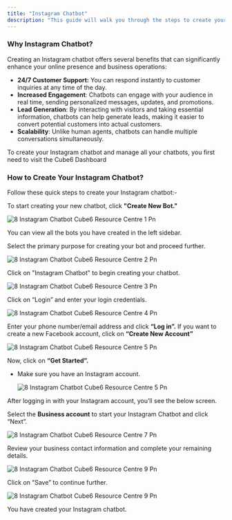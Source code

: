 ```yaml
---
title: "Instagram Chatbot"
description: "This guide will walk you through the steps to create your Instagram chatbot."
---
```


### **Why Instagram Chatbot?**

Creating an Instagram chatbot offers several benefits that can significantly enhance your online presence and business operations:

- **24/7 Customer Support:** You can respond instantly to customer inquiries at any time of the day.
- **Increased Engagement**: Chatbots can engage with your audience in real time, sending personalized messages, updates, and promotions.
- **Lead Generation**: By interacting with visitors and taking essential information, chatbots can help generate leads, making it easier to convert potential customers into actual customers.
- **Scalability**: Unlike human agents, chatbots can handle multiple conversations simultaneously.

To create your Instagram chatbot and manage all your chatbots, you first need to visit the  Cube6 Dashboard

### **How to Create Your Instagram Chatbot?**

Follow these quick steps to create your Instagram chatbot:-

To start creating your new chatbot, click **"Create New Bot."**

![8 Instagram Chatbot  Cube6 Resource Centre 1 Pn](/images/how-botpenguin-works/create-newchatbot/8.instagram_chatbot__Cube6_resource_centre-1.png)

You can view all the bots you have created in the left sidebar.

Select the primary purpose for creating your bot and proceed further.

![8 Instagram Chatbot  Cube6 Resource Centre 2 Pn](/images/how-botpenguin-works/create-newchatbot/8.instagram_chatbot__Cube6_resource_centre-2.png)

Click on "Instagram Chatbot" to begin creating your chatbot.

![8 Instagram Chatbot  Cube6 Resource Centre 3 Pn](/images/how-botpenguin-works/create-newchatbot/8.instagram_chatbot__Cube6_resource_centre-3.png)

Click on “Login” and enter your login credentials.

![8 Instagram Chatbot  Cube6 Resource Centre 4 Pn](/images/how-botpenguin-works/create-newchatbot/8.instagram_chatbot__Cube6_resource_centre-4.png)

Enter your phone number/email address and click **“Log in”.** If you want to create a new Facebook account, click on **“Create New Account”**

![8 Instagram Chatbot  Cube6 Resource Centre 5 Pn](/images/how-botpenguin-works/create-newchatbot/8.instagram_chatbot__Cube6_resource_centre-5.png)

Now, click on **“Get Started”.**

- Make sure you have an Instagram account.

  ![8 Instagram Chatbot  Cube6 Resource Centre 5 Pn](/images/how-botpenguin-works/create-newchatbot/8.instagram_chatbot__Cube6_resource_centre-6.png)

After logging in with your Instagram account, you’ll see the below screen.

Select the **Business account** to start your Instagram Chatbot and click “Next”.

![8 Instagram Chatbot  Cube6 Resource Centre 7 Pn](/images/how-botpenguin-works/create-newchatbot/8.instagram_chatbot__Cube6_resource_centre-7.png)

Review your business contact information and complete your remaining details.

![8 Instagram Chatbot  Cube6 Resource Centre 9 Pn](/images/how-botpenguin-works/create-newchatbot/8.instagram_chatbot__Cube6_resource_centre-8.png)

Click on “Save” to continue further.

![8 Instagram Chatbot  Cube6 Resource Centre 9 Pn](/images/how-botpenguin-works/create-newchatbot/8.instagram_chatbot__Cube6_resource_centre-9.png)

You have created your Instagram chatbot.